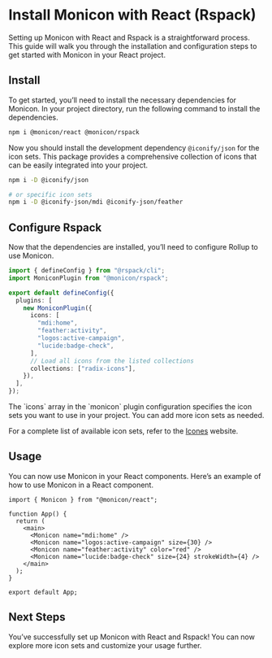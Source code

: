 
# Install Monicon with React (Rspack)

Setting up Monicon with React and Rspack is a straightforward process. This guide will walk you through the installation and configuration steps to get started with Monicon in your React project.

<Steps>

## Install

To get started, you’ll need to install the necessary dependencies for Monicon. In your project directory, run the following command to install the dependencies.

```sh npm2yarn
npm i @monicon/react @monicon/rspack
```

Now you should install the development dependency `@iconify/json` for the icon sets. This package provides a comprehensive collection of icons that can be easily integrated into your project.

```sh npm2yarn
npm i -D @iconify/json

# or specific icon sets
npm i -D @iconify-json/mdi @iconify-json/feather
```

## Configure Rspack

Now that the dependencies are installed, you’ll need to configure Rollup to use Monicon.

```ts filename="rspack.config.mjs"
import { defineConfig } from "@rspack/cli";
import MoniconPlugin from "@monicon/rspack";

export default defineConfig({
  plugins: [
    new MoniconPlugin({
      icons: [
        "mdi:home",
        "feather:activity",
        "logos:active-campaign",
        "lucide:badge-check",
      ],
      // Load all icons from the listed collections
      collections: ["radix-icons"],
    }),
  ],
});
```

<Callout>
The `icons` array in the `monicon` plugin configuration specifies the icon sets you want to use in your project. You can add more icon sets as needed.

For a complete list of available icon sets, refer to the [Icones](https://icones.js.org/) website.

</Callout>

## Usage

You can now use Monicon in your React components. Here’s an example of how to use Monicon in a React component.

```tsx filename="src/App.tsx"
import { Monicon } from "@monicon/react";

function App() {
  return (
    <main>
      <Monicon name="mdi:home" />
      <Monicon name="logos:active-campaign" size={30} />
      <Monicon name="feather:activity" color="red" />
      <Monicon name="lucide:badge-check" size={24} strokeWidth={4} />
    </main>
  );
}

export default App;
```

## Next Steps

You’ve successfully set up Monicon with React and Rspack! You can now explore more icon sets and customize your usage further.

</Steps>

